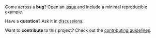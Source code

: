 
Come across a **bug**? Open an
[issue](https://github.com/CCBR/Tools/issues) and include a minimal
reproducible example.

Have a **question**? Ask it in
[discussions](https://github.com/CCBR/Tools/discussions).

Want to **contribute** to this project? Check out the [contributing
guidelines](https://CCBR.github.io/Tools/CONTRIBUTING).
